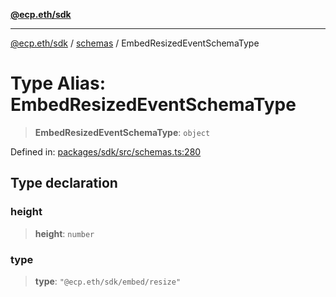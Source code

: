 [**@ecp.eth/sdk**](/sdk-reference/index.mdx)

***

[@ecp.eth/sdk](/sdk-reference/index.mdx) / [schemas](/sdk-reference/schemas/index.mdx) / EmbedResizedEventSchemaType

# Type Alias: EmbedResizedEventSchemaType

> **EmbedResizedEventSchemaType**: `object`

Defined in: [packages/sdk/src/schemas.ts:280](https://github.com/ecp-eth/comments-monorepo/blob/main/packages/sdk/src/schemas.ts#L280)

## Type declaration

### height

> **height**: `number`

### type

> **type**: `"@ecp.eth/sdk/embed/resize"`
